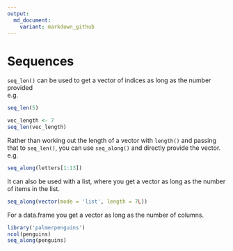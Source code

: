 ```yaml
---
output:
  md_document:
    variant: markdown_github
---
```


# Sequences

`seq_len()` can be used to get a vector of indices as long as the number provided  
e.g.

```r
seq_len(5)

vec_length <- 7
seq_len(vec_length)
```

Rather than working out the length of a vector with `length()` and passing that to `seq_len()`, you can use `seq_along()` and directly provide the vector.  
e.g.
```r
seq_along(letters[1:13])
```

It can also be used with a list, where you get a vector as long as the number of items in the list.
```r
seq_along(vector(mode = 'list', length = 7L))
```

For a data.frame you get a vector as long as the number of columns.

```r
library('palmerpenguins')
ncol(penguins)
seq_along(penguins)
```
